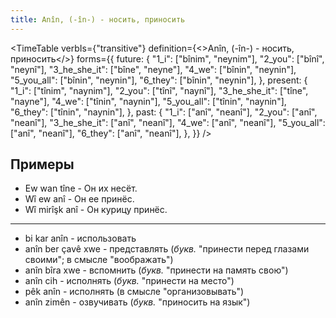 ```yaml
---
title: Anîn, (-în-) - носить, приносить
---
```


<TimeTable
  verbIs={"transitive"}
  definition={<>Anîn, (-în-) - <Vt/> носить, приносить</>}
  forms={{
    future: {
      "1_i": ["bînim", "neynim"],
      "2_you": ["bînî", "neynî"],
      "3_he_she_it": ["bîne", "neyne"],
      "4_we": ["bînin", "neynin"],
      "5_you_all": ["bînin", "neynin"],
      "6_they": ["bînin", "neynin"],
    },
    present: {
      "1_i": ["tînim", "naynim"],
      "2_you": ["tînî", "naynî"],
      "3_he_she_it": ["tîne", "nayne"],
      "4_we": ["tînin", "naynin"],
      "5_you_all": ["tînin", "naynin"],
      "6_they": ["tînin", "naynin"],
    },
    past: {
      "1_i": ["anî", "neanî"],
      "2_you": ["anî", "neanî"],
      "3_he_she_it": ["anî", "neanî"],
      "4_we": ["anî", "neanî"],
      "5_you_all": ["anî", "neanî"],
      "6_they": ["anî", "neanî"],
    },
  }}
/>

## Примеры

* Ew wan tîne - Он их несёт.
* Wî ew anî - Он ее принёс.
* Wî mirîşk anî - Он курицу принёс.

---

* bi kar anîn - использовать
* anîn ber çavê xwe - представлять (*букв.* "принести перед глазами своими"; в смысле "воображать")
* anîn bîra xwe - вспомнить (*букв.* "принести на память свою")
* anîn cih - исполнять (*букв.* "принести на место")
* pêk anîn - исполнять (в смысле "организовывать")
* anîn zimên - озвучивать (*букв.* "приносить на язык")
